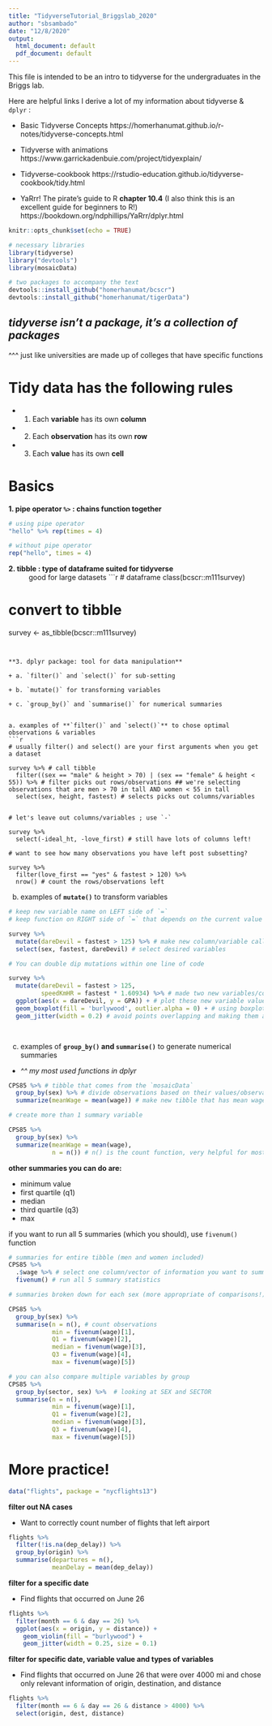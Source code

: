 ```yaml
---
title: "TidyverseTutorial_Briggslab_2020"
author: "sbsambado"
date: "12/8/2020"
output:
  html_document: default
  pdf_document: default
---
```


This file is intended to be an intro to tidyverse for the undergraduates in the Briggs lab.

Here are helpful links I derive a lot of my information about tidyverse & `dplyr` : 

+ Basic Tidyverse Concepts
https://homerhanumat.github.io/r-notes/tidyverse-concepts.html

+ Tidyverse with animations
https://www.garrickadenbuie.com/project/tidyexplain/

+ Tidyverse-cookbook
https://rstudio-education.github.io/tidyverse-cookbook/tidy.html

+ YaRrr! The pirate’s guide to R **chapter 10.4**
(I also think this is an excellent guide for beginners to R!)
https://bookdown.org/ndphillips/YaRrr/dplyr.html 


```r
knitr::opts_chunk$set(echo = TRUE)

# necessary libraries
library(tidyverse)
library("devtools")
library(mosaicData)

# two packages to accompany the text
devtools::install_github("homerhanumat/bcscr")
devtools::install_github("homerhanumat/tigerData")
```

## *tidyverse isn't a package, it's a collection of packages* 
^^^ just like universities are made up of colleges that have specific functions

# Tidy data has the following rules

+ 1. Each **variable** has its own **column**

+ 2. Each **observation** has its own **row**

+ 3. Each **value** has its own **cell**

# Basics

**1. pipe operator `%>` : chains function together**
```r

# using pipe operator
"hello" %>% rep(times = 4)

# without pipe operator
rep("hello", times = 4)

```

**2. tibble : type of dataframe suited for tidyverse**
~ good for large datasets
```r

# dataframe
class(bcscr::m111survey)


# convert to tibble
survey <- as_tibble(bcscr::m111survey)
```


**3. dplyr package: tool for data manipulation** 

+ a. `filter()` and `select()` for sub-setting

+ b. `mutate()` for transforming variables

+ c. `group_by()` and `summarise()` for numerical summaries


a. examples of **`filter()` and `select()`** to chose optimal observations & variables
```r

# usually filter() and select() are your first arguments when you get a dataset

survey %>% # call tibble
  filter((sex == "male" & height > 70) | (sex == "female" & height < 55)) %>% # filter picks out rows/observations ## we're selecting observations that are men > 70 in tall AND women < 55 in tall
  select(sex, height, fastest) # selects picks out columns/variables


# let's leave out columns/variables ; use `-`

survey %>%
  select(-ideal_ht, -love_first) # still have lots of columns left!

# want to see how many observations you have left post subsetting?

survey %>%
  filter(love_first == "yes" & fastest > 120) %>%
  nrow() # count the rows/observations left

```

b. examples of **`mutate()`** to transform variables
```r
# keep new variable name on LEFT side of `=`
# keep function on RIGHT side of `=` that depends on the current value in the tibble

survey %>%
  mutate(dareDevil = fastest > 125) %>% # make new column/variable called dareDevil ## this will provide TRUE (> 125) /FALSE (< 125) for each observation with regards to its fastest value
  select(sex, fastest, dareDevil) # select desired variables

# You can double dip mutations within one line of code

survey %>%
  mutate(dareDevil = fastest > 125, 
         speedKmHR = fastest * 1.60934) %>% # made two new variables/columns based on previous data in column 'fastest')
  ggplot(aes(x = dareDevil, y = GPA)) + # plot these new variable values
  geom_boxplot(fill = 'burlywood', outlier.alpha = 0) + # using boxplot to visualize datat
  geom_jitter(width = 0.2) # avoid points overlapping and making them a certain size

  

```



c. examples of **`group_by()` and `summarise()`** to generate numerical summaries 

+ *^^ my most used functions in dplyr*

```r

CPS85 %>% # tibble that comes from the `mosaicData`
  group_by(sex) %>% # divide observations based on their values/observations in the variable 
  summarize(meanWage = mean(wage)) # make new tibble that has mean wage for each level of sex, you will only have two columns/variables in this tibble 1) sex and 2) meanWage

# create more than 1 summary variable

CPS85 %>% 
  group_by(sex) %>% 
  summarize(meanWage = mean(wage),
            n = n()) # n() is the count function, very helpful for most summaries ## will count total observations for your variable meanWage


```

**other summaries you can do are:**

+ minimum value
+ first quartile (q1)
+ median 
+ third quartile (q3)
+ max

if you want to run all 5 summaries (which you should), use `fivenum()` function
```r

# summaries for entire tibble (men and women included)
CPS85 %>%
  .$wage %>% # select one column/vector of information you want to summarize
  fivenum() # run all 5 summary statistics

# summaries broken down for each sex (more appropriate of comparisons!)

CPS85 %>%
  group_by(sex) %>% 
  summarise(n = n(), # count observations
            min = fivenum(wage)[1],
            Q1 = fivenum(wage)[2],
            median = fivenum(wage)[3],
            Q3 = fivenum(wage)[4],
            max = fivenum(wage)[5])

# you can also compare multiple variables by group
CPS85 %>% 
  group_by(sector, sex) %>%  # looking at SEX and SECTOR
  summarise(n = n(),
            min = fivenum(wage)[1],
            Q1 = fivenum(wage)[2],
            median = fivenum(wage)[3],
            Q3 = fivenum(wage)[4],
            max = fivenum(wage)[5])
```


# More practice!

```r
data("flights", package = "nycflights13")
```

**filter out NA cases**

+ Want to correctly count number of flights that left airport
```r
flights %>% 
  filter(!is.na(dep_delay)) %>% 
  group_by(origin) %>% 
  summarise(departures = n(),
            meanDelay = mean(dep_delay))
```

**filter for a specific date**

+ Find flights that occurred on June 26
```r
flights %>% 
  filter(month == 6 & day == 26) %>% 
  ggplot(aes(x = origin, y = distance)) +
    geom_violin(fill = "burlywood") +
    geom_jitter(width = 0.25, size = 0.1)
```

**filter for specific date, variable value and types of variables**

+ Find flights that occurred on June 26 that were over 4000 mi and chose only relevant information of origin, destination, and distance
```r
flights %>% 
  filter(month == 6 & day == 26 & distance > 4000) %>% 
  select(origin, dest, distance)
```
  
  
